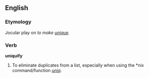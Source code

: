 ==English==

===Etymology===
Jocular play on ''to make [[unique]].''

===Verb===
'''uniquify'''

# {{rare|slang|computing}} To eliminate duplicates from a list, especially when using the *nix command/function ''[[w:uniq|uniq]]''.